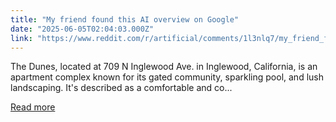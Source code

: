 ```yaml
---
title: "My friend found this AI overview on Google"
date: "2025-06-05T02:04:03.000Z"
link: "https://www.reddit.com/r/artificial/comments/1l3nlq7/my_friend_found_this_ai_overview_on_google/"
---
```


The Dunes, located at 709 N Inglewood Ave. in Inglewood, California, is an apartment complex known for its gated community, sparkling pool, and lush landscaping. It's described as a comfortable and co...

[Read more](https://www.reddit.com/r/artificial/comments/1l3nlq7/my_friend_found_this_ai_overview_on_google/)
